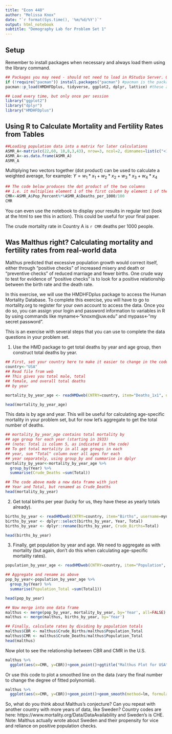 ```yaml
---
title: "Econ 448"
author: "Melissa Knox"
date: "`r format(Sys.time(), '%m/%d/%Y')`"
output: html_notebook
subtitle: "Demography Lab for Problem Set 1"
---
```


## Setup
Remember to install packages when necessary and always load them using the library command.

```r
## Packages you may need - should not need to load in RStudio Server. Only need to load once in your personal machine.
if (!require("pacman")) install.packages("pacman") #pacman is the package that installs packages nicely
pacman::p_load(HMDHFDplus, tidyverse, ggplot2, dplyr, lattice) #these are the packages you may need
```

```r
## Load every time, but only once per session 
library("ggplot2")
library("dplyr")
library("HMDHFDplus")
```
## Using R to Calculate Mortality and Fertility Rates from Tables
```r
##Loading population data into a matrix for later calculations
ASMR_A<-matrix(c(22,60, 18,8,3,43), nrow=3, ncol=2, dimnames=list(c("<15","15-64",">64"), c("Pop_Percent","Deaths_per_1000")))
ASMR_A<-as.data.frame(ASMR_A)
ASMR_A

```
Multiplying two vectors together (dot product) can be used to calculate a weighted average, for example: $Y=w_{1}*x_{1}+w_{2}*x_{2}+w_{3}*x_{3}+w_{4}*x_{4}$

```r
## The code below produces the dot product of the two columns
## i.e. it multiplies element 1 of the first column by element 1 of the second, etc, and adds all of the results
CMR<-ASMR_A$Pop_Percent%*%ASMR_A$Deaths_per_1000/100
CMR

```

You can even use the notebook to display your results in regular text (look at the html to see this in action). This could be useful for your final paper.

The crude mortality rate in Country A is `r CMR` deaths per 1000 people.


## Was Malthus right? Calculating mortality and fertility rates from real-world data
Malthus predicted that excessive population growth would correct itself, either through "positive checks" of increased misery and death or "preventive checks" of reduced marriage and fewer births. One crude way to test for evidence of "positive checks" is to look for a positive relationship between the birth rate and the death rate.

In this exercise, we will use the HMDHFDplus package to access the Human Mortality Database. To complete this exercise, you will have to go to mortality.org to register for your own account to access the data. Once you do so, you can assign your login and password information to variables in R by using commands like myname<-"knoxm@uw.edu" and mypass<-"my secret password".

This is an exercise with several steps that you can use to complete the data questions in your problem set.

1. Use the HMD package to get total deaths by year and age group, then construct total deaths by year.  
```r
## First, set your country here to make it easier to change in the code below:
country<-"USA"
## Read file from web
## This gives you total male, total
## female, and overall total deaths
## by year

mortality_by_year_age <- readHMDweb(CNTRY=country, item="Deaths_1x1", username=myname, password=mypass) 

head(mortality_by_year_age)

```

This data is by age and year.  This will be useful for calculating age-specific mortality in your problem set, but for now let's aggregate to get the total number of deaths.

```r
## mortality_by_year_age contains total mortality by 
## age group for each year (starting in 1933)
## (note: Total is column 5, as indicated in the code)
## To get total mortality in all age groups in each
## year, sum "Total" column over all ages for each
## year separately, using group_by and summarise in dplyr
mortality_by_year<-mortality_by_year_age %>%
  group_by(Year) %>%
  summarise(Crude_Deaths =sum(Total))

## The code above made a new data frame with just
## Year and Total, but renamed as Crude_Deaths
head(mortality_by_year)
```
2. Get total births per year (lucky for us, they have these as yearly totals already).
```r
births_by_year <- readHMDweb(CNTRY=country, item="Births", username=myname, password=mypass) 
births_by_year <- dplyr::select(births_by_year, Year, Total)
births_by_year <- dplyr::rename(births_by_year, Crude_Births=Total) 

head(births_by_year)
```
3. Finally, get population by year and age. We need to aggregate as with mortality (but again, don't do this when calculating age-specific mortality rates).

```r
population_by_year_age <- readHMDweb(CNTRY=country, item="Population", username=myname, password=mypass) 

## Aggregate and rename as above
pop_by_year<-population_by_year_age %>%
  group_by(Year) %>%
  summarise(Population_Total =sum(Total1))

head(pop_by_year)
```

```r
## Now merge into one data frame
malthus <- merge(pop_by_year, mortality_by_year, by='Year', all=FALSE) 
malthus <- merge(malthus, births_by_year, by='Year')

## Finally, calculate rates by dividing by population totals
malthus$CBR <- malthus$Crude_Births/malthus$Population_Total
malthus$CMR <- malthus$Crude_Deaths/malthus$Population_Total
head(malthus)

```

Now plot to see the relationship between CBR and CMR in the U.S.
```r
malthus %>%
  ggplot(aes(x=CMR, y=CBR))+geom_point()+ggtitle("Malthus Plot for USA")
```
Or use this code to plot a smoothed line on the data (vary the final number to change the degree of fitted polynomial).
```r
malthus %>%
  ggplot(aes(x=CMR, y=CBR))+geom_point()+geom_smooth(method=lm, formula= y~poly(x,3))+ggtitle("Malthus Plot for USA with Fitted Polynomial")
```

So, what do you think about Malthus's conjecture? Can you repeat with another country with more years of data, like Sweden? Country codes are here: https://www.mortality.org/Data/DataAvailability and Sweden's is CHE. Note: Malthus actually wrote about Sweden and their propensity for vice and reliance on positive population checks.

